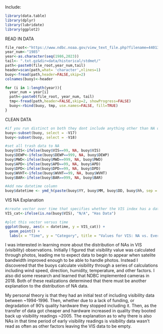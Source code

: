 Include:
```r
library(data.table)
library(dplyr)
library(lubridate)
library(ggplot2)
```




READ IN DATA
```r
file_root<-"https://www.ndbc.noaa.gov/view_text_file.php?filename=44013h"
year_num<-"1985"
year<-as.character(seq(1986,2023))
tail<- ".txt.gz&dir=data/historical/stdmet/"
path<-paste0(file_root,year_num,tail)
header=scan(path,what= 'character',nlines=1)
buoy<-fread(path,header=FALSE,skip=2)
colnames(buoy)<-header

for (i in 1:length(year)){
  year_num = year[i]
  path<-paste0(file_root, year_num, tail)
  tmp<-fread(path,header=FALSE,skip=2, showProgress=FALSE)
  buoy<-rbind(buoy, tmp, use.names=FALSE, fill=TRUE)
}
```


CLEAN DATA
```r
#if you run distinct on both they dont include anything other than NA or 99 so we can remove these columns completely 
buoy<-subset(buoy, select = -V17)
buoy<-subset(buoy, select = -V18)

#set all trash data to NA
buoy$VIS<-ifelse(buoy$VIS==99, NA, buoy$VIS)
buoy$DEWP<-ifelse(buoy$DEWP==999, NA, buoy$DEWP)
buoy$MWD<-ifelse(buoy$MWD==999, NA, buoy$MWD)
buoy$APD<-ifelse(buoy$APD==99, NA, buoy$APD)
buoy$DPD<-ifelse(buoy$DPD==99, NA, buoy$DPD)
buoy$WVHT<-ifelse(buoy$WVHT==99, NA, buoy$WVHT)
buoy$BAR<-ifelse(buoy$BAR==999, NA, buoy$BAR)

#Add new datetime column
buoy$datetime <- ymd_h(paste(buoy$YY, buoy$MM, buoy$DD, buoy$hh, sep = "-"))
```

VIS NA Explanation
```r
#create vector over time that specifies whether the VIS index has a data reading or and NA
VIS_cat<-ifelse(is.na(buoy$VIS), "N/A", "Has Data")

#plot this vector versus time 
ggplot(buoy, aes(x = datetime, y = VIS_cat)) +
  geom_point() +
  labs(x = "Time", y = "Category", title = "Values for VIS: NA vs. Everything Else")
```

I was interested in learning more about the distribution of NAs in VIS (visibility) observations. Initially I figured that visibility value was calculated through photos, leading me to expect data to begin to appear when satelite bandwidth improved enough to be able to handle photos. Instead I discovered that the buoys calculate visibility through a series of calculations including wind speed, direction, humidity, temperature, and other factors. I also did some research and learned that NDBC implemented cameras in 2018. Both of these realizations determined that there must be another explanation to the distribution of NA data. 

My personal theory is that they had an initial test of including visibility data between ~1994-1996. Then, whether due to a lack of funding, or degradation of 90's quality hardware they stopped including it. Then, as the transfer of data got cheaper and hardware increased in quality they booted back up visibility readings ~2005. The explanation as to why there is also NAs in that time period of early visibility readings is visibility data wasn't read as often as other factors leaving the VIS data to be empty.  

```r

```


















